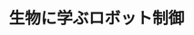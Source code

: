 ﻿---
title: "生物に学ぶロボット制御"
category: "工学院"
vol: 86
interviewee: "倉林 大輔"
url: "http://www.irs.ctrl.titech.ac.jp/"
tags: ["生物","ロボット","機械","粘菌","脳"]
pdf: "86-4-kurabayashi.pdf"
career: ""
preface: "倉林では、新しく問題が発生した時でも自分で考え解決できるような賢いロボットの制御について、生き物に学ぶという手法で研究を進めている。まず、粘菌をモデルにした群れで動くロボットを紹介する。次に、カイコガの脳をロボットに接続することで、カイコガの匂い源を探るシステムを解明する研究について紹介する。"
---
